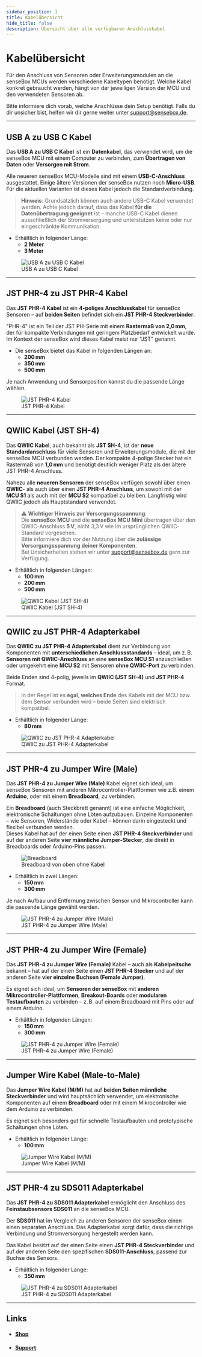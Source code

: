 ---
sidebar_position: 1
title: Kabelübersicht
hide_title: false
description: Übersicht über alle verfügbaren Anschlusskabel
---


# Kabelübersicht

Für den Anschluss von Sensoren oder Erweiterungsmodulen an die senseBox MCUs werden verschiedene Kabeltypen benötigt. Welche Kabel konkret gebraucht werden, hängt von der jeweiligen Version der MCU und den verwendeten Sensoren ab.

Bitte informiere dich vorab, welche Anschlüsse dein Setup benötigt. Falls du dir unsicher bist, helfen wir dir gerne weiter unter [support@sensebox.de](mailto:support@sensebox.de).

<TutorialPorts
  port="overview"
  textOverride="Übersicht der Anschlüsse."
/>

---

## USB A zu USB C Kabel

Das **USB A zu USB C Kabel** ist ein **Datenkabel**, das verwendet wird, um die senseBox MCU mit einem Computer zu verbinden, zum **Übertragen von Daten** oder **Versorgen mit Strom**.

Alle neueren senseBox MCU-Modelle sind mit einem **USB-C-Anschluss** ausgestattet. Einige ältere Versionen der senseBox nutzen noch **Micro-USB**.  
Für die aktuellen Varianten ist dieses Kabel jedoch die Standardverbindung.

> **Hinweis**: Grundsätzlich können auch andere USB-C Kabel verwendet werden. Achte jedoch darauf, dass das Kabel **für die Datenübertragung geeignet** ist – manche USB-C Kabel dienen ausschließlich der Stromversorgung und unterstützen keine oder nur eingeschränkte Kommunikation.

- Erhältlich in folgender Länge:
  - **2 Meter**
  - **3 Meter**

<figure style={{ maxWidth: '400px', marginBottom: '1.5rem' }}>
  <img
    src="/img/hardware-bilder/cable/usb-a-to-c.png"
    alt="USB A zu USB C Kabel"
    style={{ width: '100%' }}
  />
  <figcaption style={{ fontSize: '0.9rem', color: '#666', marginTop: '0.5rem' }}>
    USB A zu USB C Kabel
  </figcaption>
</figure>

---

## JST PHR-4 zu JST PHR-4 Kabel

Das **JST PHR-4 Kabel** ist ein **4-poliges Anschlusskabel** für senseBox Sensoren – auf **beiden Seiten** befindet sich ein **JST PHR-4 Steckverbinder**.

"PHR-4" ist ein Teil der JST PH-Serie mit einem **Rastermaß von 2,0 mm**, der für kompakte Verbindungen mit geringem Platzbedarf entwickelt wurde. Im Kontext der senseBox wird dieses Kabel meist nur "JST" genannt.

- Die senseBox bietet das Kabel in folgenden Längen an:
  - **200 mm**
  - **350 mm**
  - **500 mm**

Je nach Anwendung und Sensorposition kannst du die passende Länge wählen.

<figure style={{ maxWidth: '400px', marginBottom: '1.5rem' }}>
  <img
    src="/img/hardware-bilder/cable/jst-phr4_cable.png"
    alt="JST PHR-4 Kabel"
    style={{ width: '100%' }}
  />
  <figcaption style={{ fontSize: '0.9rem', color: '#666', marginTop: '0.5rem' }}>
    JST PHR-4 Kabel
  </figcaption>
</figure>

---

## QWIIC Kabel (JST SH-4)

Das **QWIIC Kabel**, auch bekannt als **JST SH-4**, ist der **neue Standardanschluss** für viele Sensoren und Erweiterungsmodule, die mit der senseBox MCU verbunden werden. Der kompakte 4-polige Stecker hat ein Rastermaß von **1,0 mm** und benötigt deutlich weniger Platz als der ältere JST PHR-4 Anschluss.

Nahezu alle **neueren Sensoren** der senseBox verfügen sowohl über einen **QWIIC**- als auch über einen **JST PHR-4 Anschluss**, um sowohl mit der **MCU S1** als auch mit der **MCU S2** kompatibel zu bleiben. Langfristig wird QWIIC jedoch als Hauptstandard verwendet.

> ⚠️ **Wichtiger Hinweis zur Versorgungsspannung**:  
> Die **senseBox MCU** und die **senseBox MCU Mini** übertragen über den QWIIC-Anschluss **5 V**, nicht 3,3 V wie im ursprünglichen QWIIC-Standard vorgesehen.  
> Bitte informiere dich vor der Nutzung über die **zulässige Versorgungsspannung deiner Komponenten**.  
> Bei Unsicherheiten stehen wir unter [support@sensebox.de](mailto:support@sensebox.de) gern zur Verfügung.

- Erhältlich in folgenden Längen:
  - **100 mm**
  - **200 mm**
  - **500 mm**

<figure style={{ maxWidth: '400px', marginBottom: '1.5rem' }}>
  <img
    src="/img/hardware-bilder/cable/qwiic_cable.png"
    alt="QWIIC Kabel (JST SH-4)"
    style={{ width: '100%' }}
  />
  <figcaption style={{ fontSize: '0.9rem', color: '#666', marginTop: '0.5rem' }}>
    QWIIC Kabel (JST SH-4)
  </figcaption>
</figure>

---

## QWIIC zu JST PHR-4 Adapterkabel

Das **QWIIC zu JST PHR-4 Adapterkabel** dient zur Verbindung von Komponenten mit **unterschiedlichen Anschlussstandards** – ideal, um z. B. **Sensoren mit QWIIC-Anschluss** an eine **senseBox MCU S1** anzuschließen oder umgekehrt eine **MCU S2** mit Sensoren **ohne QWIIC-Port** zu verbinden.

Beide Enden sind 4-polig, jeweils im **QWIIC (JST SH-4)** und **JST PHR-4** Format.

> In der Regel ist es **egal, welches Ende** des Kabels mit der MCU bzw. dem Sensor verbunden wird – beide Seiten sind elektrisch kompatibel.

- Erhältlich in folgender Länge:
  - **80 mm**

<figure style={{ maxWidth: '400px', marginBottom: '1.5rem' }}>
  <img
    src="/img/hardware-bilder/cable/qwiic-to-jstphr4.png"
    alt="QWIIC zu JST PHR-4 Adapterkabel"
    style={{ width: '100%' }}
  />
  <figcaption style={{ fontSize: '0.9rem', color: '#666', marginTop: '0.5rem' }}>
    QWIIC zu JST PHR-4 Adapterkabel
  </figcaption>
</figure>

---

## JST PHR-4 zu Jumper Wire (Male)

Das **JST PHR-4 zu Jumper Wire (Male)** Kabel eignet sich ideal, um senseBox Sensoren mit anderen Mikrocontroller-Plattformen wie z.B. einem **Arduino**, oder mit einem **Breadboard**, zu verbinden.

Ein **Breadboard** (auch Steckbrett genannt) ist eine einfache Möglichkeit, elektronische Schaltungen ohne Löten aufzubauen. Einzelne Komponenten – wie Sensoren, Widerstände oder Kabel – können darin eingesteckt und flexibel verbunden werden.  
Dieses Kabel hat auf der einen Seite einen **JST PHR-4 Steckverbinder**  und auf der anderen Seite **vier männliche Jumper-Stecker**, die direkt in Breadboards oder Arduino-Pins passen.

<figure style={{ maxWidth: '400px', marginBottom: '1.5rem' }}>
  <img
    src="/img/hardware-bilder/cable/breadboard.png"
    alt="Breadboard"
    style={{ width: '70%' }}
  />
  <figcaption style={{ fontSize: '0.9rem', color: '#666', marginTop: '0.5rem' }}>
    Breadboard von oben ohne Kabel
  </figcaption>
</figure>

- Erhältlich in zwei Längen:
  - **150 mm**
  - **300 mm**

Je nach Aufbau und Entfernung zwischen Sensor und Mikrocontroller kann die passende Länge gewählt werden.

<figure style={{ maxWidth: '400px', marginBottom: '1.5rem' }}>
  <img
    src="/img/hardware-bilder/cable/jst-phr4-jumper-male.png"
    alt="JST PHR-4 zu Jumper Wire (Male)"
    style={{ width: '100%' }}
  />
  <figcaption style={{ fontSize: '0.9rem', color: '#666', marginTop: '0.5rem' }}>
    JST PHR-4 zu Jumper Wire (Male)
  </figcaption>
</figure>

---

## JST PHR-4 zu Jumper Wire (Female)

Das **JST PHR-4 zu Jumper Wire (Female)** Kabel – auch als **Kabelpeitsche** bekannt – hat auf der einen Seite einen **JST PHR-4 Stecker** und auf der anderen Seite **vier einzelne Buchsen (Female Jumper)**.

Es eignet sich ideal, um **Sensoren der senseBox** mit **anderen Mikrocontroller-Plattformen**, **Breakout-Boards** oder **modularen Testaufbauten** zu verbinden – z. B. auf einem Breadboard mit Pins oder auf einem Arduino.

- Erhältlich in folgenden Längen:
  - **150 mm**
  - **300 mm**

<figure style={{ maxWidth: '400px', marginBottom: '1.5rem' }}>
  <img
    src="/img/hardware-bilder/cable/jst-phr4-jumper-female.png"
    alt="JST PHR-4 zu Jumper Wire (Female)"
    style={{ width: '100%' }}
  />
  <figcaption style={{ fontSize: '0.9rem', color: '#666', marginTop: '0.5rem' }}>
    JST PHR-4 zu Jumper Wire (Female)
  </figcaption>
</figure>

---

## Jumper Wire Kabel (Male-to-Male)

Das **Jumper Wire Kabel (M/M)** hat auf **beiden Seiten männliche Steckverbinder** und wird hauptsächlich verwendet, um elektronische Komponenten auf einem **Breadboard** oder mit einem Mikrocontroller wie dem Arduino zu verbinden.

Es eignet sich besonders gut für schnelle Testaufbauten und prototypische Schaltungen ohne Löten.

- Erhältlich in folgender Länge:
  - **100 mm**

<figure style={{ maxWidth: '400px', marginBottom: '1.5rem' }}>
  <img
    src="/img/hardware-bilder/cable/jumper_wire_mm.png"
    alt="Jumper Wire Kabel (M/M)"
    style={{ width: '100%' }}
  />
  <figcaption style={{ fontSize: '0.9rem', color: '#666', marginTop: '0.5rem' }}>
    Jumper Wire Kabel (M/M)
  </figcaption>
</figure>

---

## JST PHR-4 zu SDS011 Adapterkabel

Das **JST PHR-4 zu SDS011 Adapterkabel** ermöglicht den Anschluss des **Feinstaubsensors SDS011** an die senseBox MCU.

Der **SDS011** hat im Vergleich zu anderen Sensoren der senseBox einen einen separaten Anschluss. Das Adapterkabel sorgt dafür, dass die richtige Verbindung und Stromversorgung hergestellt werden kann.

Das Kabel besitzt auf der einen Seite einen **JST PHR-4 Steckverbinder** und auf der anderen Seite den spezifischen **SDS011-Anschluss**, passend zur Buchse des Sensors.

- Erhältlich in folgender Länge:
  - **350 mm**

<figure style={{ maxWidth: '400px', marginBottom: '1.5rem' }}>
  <img
    src="/img/hardware-bilder/cable/jst-to-sds011.png"
    alt="JST PHR-4 zu SDS011 Adapterkabel"
    style={{ width: '100%' }}
  />
  <figcaption style={{ fontSize: '0.9rem', color: '#666', marginTop: '0.5rem' }}>
    JST PHR-4 zu SDS011 Adapterkabel
  </figcaption>
</figure>

---

## Links

- #### [Shop](https://sensebox.kaufen/parts/zubehor)
- #### [Support](mailto:support@sensebox.de)
